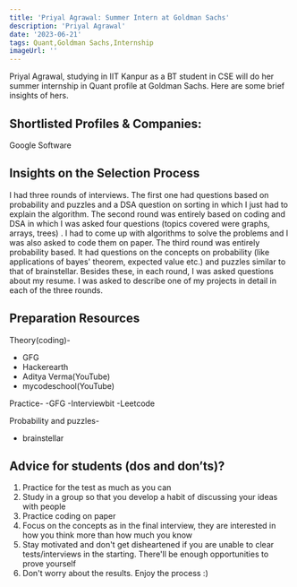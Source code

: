 ---
title: 'Priyal Agrawal: Summer Intern at Goldman Sachs'
description: 'Priyal Agrawal'
date: '2023-06-21'
tags: Quant,Goldman Sachs,Internship
imageUrl: ''
---

Priyal Agrawal, studying in IIT Kanpur as a BT student in CSE will do
her summer internship in Quant profile at Goldman Sachs. Here are some brief
insights of hers.

## Shortlisted Profiles & Companies:
Google Software

## Insights on the Selection Process
I had three rounds of interviews. The first one had questions based on probability and puzzles and a DSA question on sorting in which I just had to explain the algorithm. The second round was entirely based on coding and DSA in which I was asked four questions (topics covered were graphs, arrays, trees) . I had to come up with algorithms to solve the problems and I was also asked to code them on paper. The third round was entirely probability based. It had questions on the concepts on probability (like applications of bayes' theorem, expected value etc.) and puzzles similar to that of brainstellar. Besides these, in each round, I was asked questions about my resume. I was asked to describe one of my projects in detail in each of the three rounds.

##  Preparation Resources
Theory(coding)-
- GFG
- Hackerearth
- Aditya Verma(YouTube)
- mycodeschool(YouTube)

Practice-
-GFG
-Interviewbit
-Leetcode

Probability and puzzles-
- brainstellar

## Advice for students (dos and don’ts)? 
1. Practice for the test as much as you can
2. Study in a group so that you develop a habit of discussing your ideas with people
3. Practice coding on paper
4. Focus on the concepts as in the final interview, they are interested in how you think more than how much you know
5. Stay motivated and don't get disheartened if you are unable to clear tests/interviews in the starting. There'll be enough opportunities to prove yourself
6. Don't worry about the results. Enjoy the process :)

